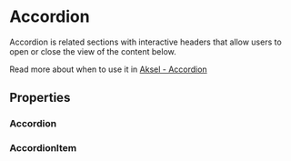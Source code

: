 


<Meta of={Accordion} />

# Accordion

Accordion is related sections with interactive headers that allow users to open or close the view of
the content below.

Read more about when to use it in [Aksel - Accordion](https://aksel.nav.no/komponenter/core/accordion)

<Canvas>
	<Story id="ds-svelte-accordion--default" />
</Canvas>

## Properties

### Accordion

<ArgTypes />

### AccordionItem

<ArgTypes of={AccordionItem} />
